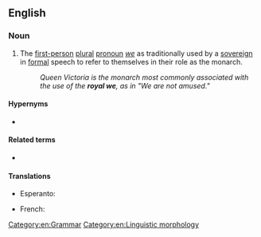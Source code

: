 ==English==

===Noun===
{{en-noun}}

# The [[first-person]] [[plural]] [[pronoun]] ''[[we]]'' as traditionally used by a [[sovereign]] in [[formal]] speech to refer to themselves in their role as the monarch.
#: ''Queen Victoria is the monarch most commonly associated with the use of the '''royal we''', as in "We are not amused."''

====Hypernyms====
* {{sense|plural "we" used by a sovereign}} {{l|en|majestic plural}}

====Related terms====
* {{l|en|editorial we}}

====Translations====
{{trans-top|plural "we" used by a sovereign}}
* Esperanto: {{t|eo|reĝa ni}}
{{trans-mid}}
* French: {{t+|fr|nous de majesté}}
{{trans-bottom}}

[[Category:en:Grammar]]
[[Category:en:Linguistic morphology]]